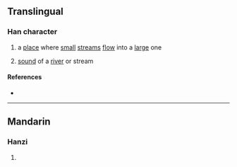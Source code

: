 {{character info/new}}
==Translingual==

===Han character===
{{Han char|rn=85|rad=水|as=11|sn=14|four=38181|canj=EHOO|ids=⿰氵從}}

# a [[place]] where [[small]] [[stream]]s [[flow]] into a [[large]] one
# {{lb|zh|onomatopoeia}} [[sound]] of a [[river]] or stream

====References====
* {{Han ref|kx=0645.120|dkj=18119|dj=1054.050|hdz=31725.080|uh=6F0E|ud=28430|bh=E2AC|bd=58028}}

----

==Mandarin==

===Hanzi===
{{cmn-hanzi|pin=[[cóng]] ([[cong2]])|wg=ts'ung<sup>2</sup>}}

# {{defn|lang=cmn|sort=水11}}